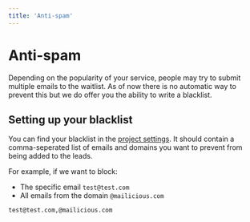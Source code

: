 ```yaml
---
title: 'Anti-spam'
---
```


# Anti-spam
Depending on the popularity of your service, people may try to submit multiple emails to the waitlist. As of now there is no automatic way to prevent this but we do offer you the ability to write a blacklist.

## Setting up your blacklist
You can find your blacklist in the <a href="https://dashboard.lancero.app/settings/project">project settings</a>. It should contain a comma-seperated list of emails and domains you want to prevent from being added to the leads.

For example, if we want to block:
- The specific email `test@test.com`
- All emails from the domain `@mailicious.com`

```csv
test@test.com,@mailicious.com
```
